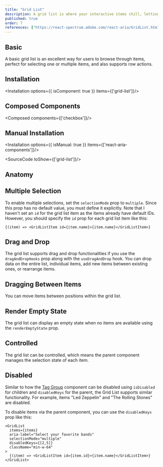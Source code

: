 ```yaml
---
title: "Grid List"
description: A grid list is where your interactive items chill, letting you navigate with your keyboard, pick one or multiple, and even drop some row actions.
published: true
order: 7
references: ["https://react-spectrum.adobe.com/react-aria/GridList.html#props"]
---
```


## Basic
A basic grid list is an excellent way for users to browse through items, perfect for selecting one or multiple items, and also supports row actions.
<How minW72 toUse="collections/grid-list/grid-list-demo" />

## Installation
<Installation options={{ isComponent: true }} items={['grid-list']}/>

## Composed Components
<Composed components={['checkbox']}/>

## Manual Installation
<Installation options={{ isManual: true }} items={['react-aria-components']}/>

<SourceCode toShow={['grid-list']}/>

## Anatomy
<Anatomy show='grid-list-anatomy'/>

## Multiple Selection
To enable multiple selections, set the `selectionMode` prop to `multiple`. Since this prop has no default value, you must define it explicitly.
<How minW72 toUse="collections/grid-list/grid-list-multiple-demo" />
Note that I haven't set an `id` for the grid list item as the items already have default IDs. However, you should specify the `id` prop for each grid list item like this:
```
{(item) => <GridListItem id={item.name}>{item.name}</GridListItem>}
```

## Drag and Drop
The grid list supports drag and drop functionalities if you use the `dragAndDropHooks` prop along with the `useDragAndDrop` hook. You can drop data on the entire list, individual items, add new items between existing ones, or rearrange items.
<How minW72 toUse="collections/grid-list/grid-list-drag-demo" />

## Dragging Between Items
You can move items between positions within the grid list.
<How withNoPadding isCenter={false} toUse="collections/grid-list/grid-list-drag-between-item-demo" />

## Render Empty State
The grid list can display an empty state when no items are available using the `renderEmptyState` prop.
<How minW72 toUse="collections/grid-list/grid-list-render-empty-state-demo" />

## Controlled
The grid list can be controlled, which means the parent component manages the selection state of each item.
<How minW72 toUse="collections/grid-list/grid-list-controlled-demo" />

## Disabled
Similar to how the [Tag Group](/docs/components/collections/tag-group) component can be disabled using `isDisabled` for children and `disabledKeys` for the parent, the Grid List supports similar functionality. For example, items "Led Zeppelin" and "The Rolling Stones" are disabled.
<How minW72 toUse="collections/grid-list/grid-list-disabled-demo" />

To disable items via the parent component, you can use the `disabledKeys` prop like this:
```tsx {5}
<GridList
  items={items}
  aria-label="Select your favorite bands"
  selectionMode="multiple"
  disabledKeys={[2,5]}
  className="min-w-64"
>
  {(item) => <GridListItem id={item.id}>{item.name}</GridListItem>}
</GridList>
```
